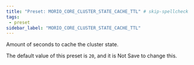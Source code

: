 ```yaml
---
title: "Preset: MORIO_CORE_CLUSTER_STATE_CACHE_TTL" # skip-spellcheck
tags:
 - preset
sidebar_label: "MORIO_CORE_CLUSTER_STATE_CACHE_TTL"
---
```


Amount of seconds to cache the cluster state.

<Note>

The default value of this preset is `20`, and it is <Label style="danger">Not Save</Label> to change this.

</Note>
